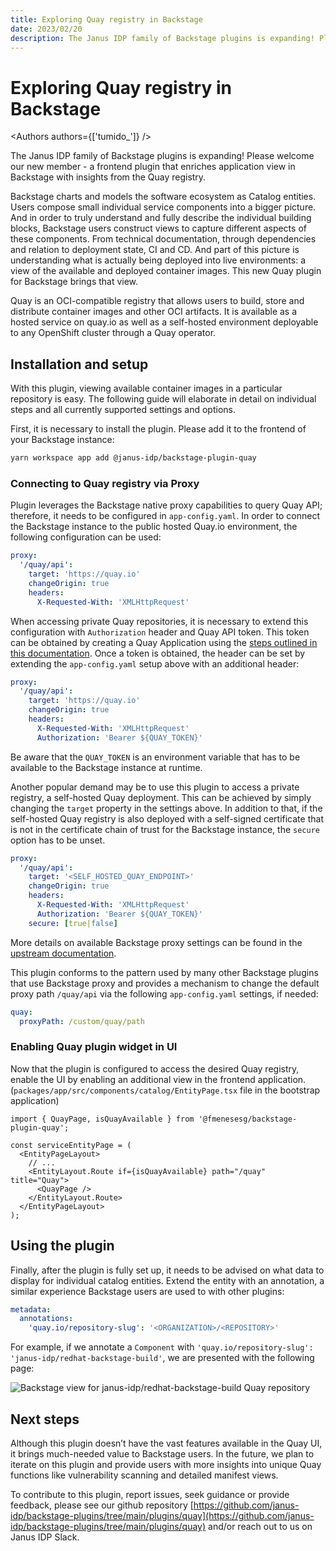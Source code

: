 ```yaml
---
title: Exploring Quay registry in Backstage
date: 2023/02/20
description: The Janus IDP family of Backstage plugins is expanding! Please welcome our new member - a frontend plugin that enriches application view in Backstage with insights from Quay registry.
---
```



# Exploring Quay registry in Backstage

<Authors authors={['tumido_']} />

The Janus IDP family of Backstage plugins is expanding! Please welcome our new member - a frontend plugin that enriches application view in Backstage with insights from the Quay registry.

Backstage charts and models the software ecosystem as Catalog entities. Users compose small individual service components into a bigger picture. And in order to truly understand and fully describe the individual building blocks, Backstage users construct views to capture different aspects of these components. From technical documentation, through dependencies and relation to deployment state, CI and CD. And part of this picture is understanding what is actually being deployed into live environments: a view of the available and deployed container images. This new Quay plugin for Backstage brings that view.

Quay is an OCI-compatible registry that allows users to build, store and distribute container images and other OCI artifacts. It is available as a hosted service on quay.io as well as a self-hosted environment deployable to any OpenShift cluster through a Quay operator. 


## Installation and setup

With this plugin, viewing available container images in a particular repository is easy. The following guide will elaborate in detail on individual steps and all currently supported settings and options.

First, it is necessary to install the plugin. Please add it to the frontend of your Backstage instance:

```bash
yarn workspace app add @janus-idp/backstage-plugin-quay
```

### Connecting to Quay registry via Proxy

Plugin leverages the Backstage native proxy capabilities to query Quay API; therefore, it needs to be configured in `app-config.yaml`. In order to connect the Backstage instance to the public hosted Quay.io environment, the following configuration can be used:

```yaml filename="app-config.yaml"
proxy:
  '/quay/api':
    target: 'https://quay.io'
    changeOrigin: true
    headers:
      X-Requested-With: 'XMLHttpRequest'
```

When accessing private Quay repositories, it is necessary to extend this configuration with `Authorization` header and Quay API token. This token can be obtained by creating a Quay Application using the [steps outlined in this documentation](https://docs.quay.io/api/#applications-and-tokens). Once a token is obtained, the header can be set by extending the `app-config.yaml` setup above with an additional header:

```yaml {7} filename="app-config.yaml"
proxy:
  '/quay/api':
    target: 'https://quay.io'
    changeOrigin: true
    headers:
      X-Requested-With: 'XMLHttpRequest'
      Authorization: 'Bearer ${QUAY_TOKEN}'
```

Be aware that the `QUAY_TOKEN` is an environment variable that has to be available to the Backstage instance at runtime.

Another popular demand may be to use this plugin to access a private registry, a self-hosted Quay deployment. This can be achieved by simply changing the `target` property in the settings above. In addition to that, if the self-hosted Quay registry is also deployed with a self-signed certificate that is not in the certificate chain of trust for the Backstage instance, the `secure` option has to be unset.

```yaml {3,8} filename="app-config.yaml"
proxy:
  '/quay/api':
    target: '<SELF_HOSTED_QUAY_ENDPOINT>'
    changeOrigin: true
    headers:
      X-Requested-With: 'XMLHttpRequest'
      Authorization: 'Bearer ${QUAY_TOKEN}'
    secure: [true|false]
```

More details on available Backstage proxy settings can be found in the [upstream documentation](https://backstage.io/docs/plugins/proxying). 

This plugin conforms to the pattern used by many other Backstage plugins that use Backstage proxy and provides a mechanism to change the default proxy path `/quay/api` via the following `app-config.yaml` settings, if needed:

```yaml filename="app-config.yaml"
quay:
  proxyPath: /custom/quay/path
```

### Enabling Quay plugin widget in UI

Now that the plugin is configured to access the desired Quay registry, enable the UI by enabling an additional view in the frontend application.(`packages/app/src/components/catalog/EntityPage.tsx` file in the bootstrap application)

```tsx filename="packages/app/src/components/catalog/EntityPage.tsx"
import { QuayPage, isQuayAvailable } from '@fmenesesg/backstage-plugin-quay';

const serviceEntityPage = (
  <EntityPageLayout>
    // ...
    <EntityLayout.Route if={isQuayAvailable} path="/quay" title="Quay">
      <QuayPage />
    </EntityLayout.Route>
  </EntityPageLayout>
);
```

## Using the plugin

Finally, after the plugin is fully set up, it needs to be advised on what data to display for individual catalog entities. Extend the entity with an annotation, a similar experience Backstage users are used to with other plugins:

```yaml
metadata:
  annotations:
    'quay.io/repository-slug': '<ORGANIZATION>/<REPOSITORY>'
```

For example, if we annotate a `Component` with `'quay.io/repository-slug': 'janus-idp/redhat-backstage-build'`, we are presented with the following page:


![Backstage view for janus-idp/redhat-backstage-build Quay repository](/images/blog/exploring-quay-registry-in-backstage/widget.png)


## Next steps

Although this plugin doesn’t have the vast features available in the Quay UI, it brings much-needed value to Backstage users.  In the future, we plan to iterate on this plugin and provide users with more insights into unique Quay functions like vulnerability scanning and detailed manifest views.

To contribute to this plugin, report issues, seek guidance or provide feedback, please see our github repository [https://github.com/janus-idp/backstage-plugins/tree/main/plugins/quay](https://github.com/janus-idp/backstage-plugins/tree/main/plugins/quay) and/or reach out to us on Janus IDP Slack.
